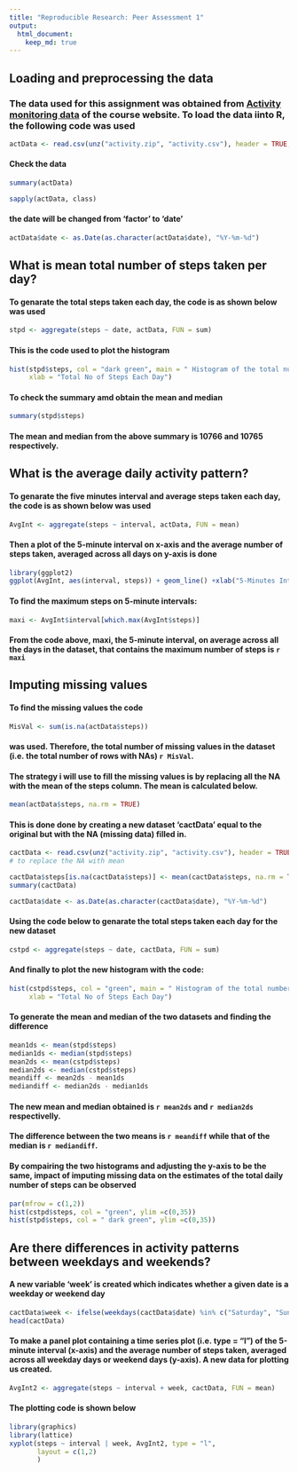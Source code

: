 ```yaml
---
title: "Reproducible Research: Peer Assessment 1"
output: 
  html_document:
    keep_md: true
---
```



## Loading and preprocessing the data
### The data used for this assignment was obtained from [Activity monitoring data](https://d396qusza40orc.cloudfront.net/repdata%2Fdata%2Factivity.zip) of the course website. To load the data iinto R, the following code was used
```r
actData <- read.csv(unz("activity.zip", "activity.csv"), header = TRUE, sep = ",")
```
#### Check the data
```r
summary(actData)
```
```r
sapply(actData, class)
```
#### the date will be changed from 'factor' to 'date'
```r
actData$date <- as.Date(as.character(actData$date), "%Y-%m-%d")
```



## What is mean total number of steps taken per day?

#### To genarate the total steps taken each day, the code is as shown below was used
```r
stpd <- aggregate(steps ~ date, actData, FUN = sum)
```

#### This is the code used to plot the histogram
```r
hist(stpd$steps, col = "dark green", main = " Histogram of the total number of steps taken each day ", 
     xlab = "Total No of Steps Each Day")
```

#### To check the summary amd obtain the mean and median
```r
summary(stpd$steps)
```
#### The mean and median from the above summary is **10766** and **10765** respectively.



## What is the average daily activity pattern?

#### To genarate the five minutes interval and average steps taken each day, the code is as shown below was used
```r
AvgInt <- aggregate(steps ~ interval, actData, FUN = mean)
```

#### Then a plot of the 5-minute interval on x-axis and the average number of steps taken, averaged across all days on y-axis is done
```r
library(ggplot2)
ggplot(AvgInt, aes(interval, steps)) + geom_line() +xlab("5-Minutes Intervals") + ylab("Average Steps taken Across All Days")
```

#### To find the maximum steps on 5-minute intervals:
```r
maxi <- AvgInt$interval[which.max(AvgInt$steps)]
```
#### From the code above, maxi, the 5-minute interval, on average across all the days in the dataset, that contains the maximum number of steps is **`r maxi`**


   
   
## Imputing missing values

#### To find the missing values the code 
```r
MisVal <- sum(is.na(actData$steps))
```
#### was used. Therefore, the total number of missing values in the dataset (i.e. the total number of rows with NAs) **`r MisVal`**.


#### The strategy i will use to fill the missing values is by replacing all the NA with the mean of the steps column. The mean is calculated below.
```r
mean(actData$steps, na.rm = TRUE)
```

#### This is done done by creating a new dataset 'cactData' equal to the original but with the NA (missing data) filled in.

```r
cactData <- read.csv(unz("activity.zip", "activity.csv"), header = TRUE, sep = ",")
# to replace the NA with mean

cactData$steps[is.na(cactData$steps)] <- mean(cactData$steps, na.rm = TRUE)
summary(cactData)
```
```r
cactData$date <- as.Date(as.character(cactData$date), "%Y-%m-%d")
```


#### Using the code below to genarate the total steps taken each day for the new dataset
```r
cstpd <- aggregate(steps ~ date, cactData, FUN = sum)
```


#### And finally to plot the new histogram with the code:
```r
hist(cstpd$steps, col = "green", main = " Histogram of the total number of steps taken each day ", 
     xlab = "Total No of Steps Each Day")
```


#### To generate the mean and median of the two datasets and finding the difference
```r
mean1ds <- mean(stpd$steps)
median1ds <- median(stpd$steps)
mean2ds <- mean(cstpd$steps)
median2ds <- median(cstpd$steps)
meandiff <- mean2ds - mean1ds
mediandiff <- median2ds - median1ds
```


#### The new mean and median obtained is **`r mean2ds`** and **`r median2ds`** respectivelly.  
#### The difference between the two means is **`r meandiff`** while that of the median is **`r mediandiff`**.
   

#### By compairing the two histograms and adjusting the y-axis to be the same, impact of imputing missing data on the estimates of the total daily number of steps can be observed

```r
par(mfrow = c(1,2))
hist(cstpd$steps, col = "green", ylim =c(0,35))
hist(stpd$steps, col = " dark green", ylim =c(0,35))
```
   
   

## Are there differences in activity patterns between weekdays and weekends?

#### A new variable 'week' is created which indicates whether a given date is a weekday or weekend day
```r
cactData$week <- ifelse(weekdays(cactData$date) %in% c("Saturday", "Sunday"), "weekend", "weekday")
head(cactData)
```


#### To make a panel plot containing a time series plot (i.e. type = "l") of the 5-minute interval (x-axis) and the average number of steps taken, averaged across all weekday days or weekend days (y-axis). A new data for plotting us created.
```r
AvgInt2 <- aggregate(steps ~ interval + week, cactData, FUN = mean)
```
#### The plotting code is shown below
```r
library(graphics)
library(lattice)
xyplot(steps ~ interval | week, AvgInt2, type = "l", 
       layout = c(1,2)
       )
```

